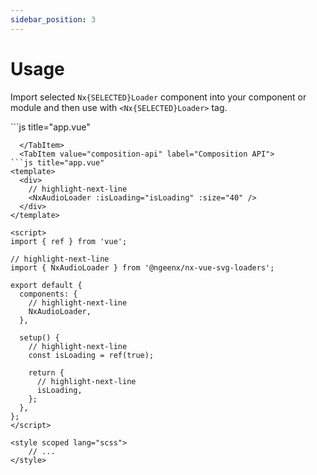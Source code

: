 ```yaml
---
sidebar_position: 3
---
```



# Usage

Import selected `Nx{SELECTED}Loader` component into your component or module and then use with `<Nx{SELECTED}Loader>` tag.

<Tabs>
  <TabItem value="options-api" label="Options API" default>
```js title="app.vue"
<template>
  <div>
    // highlight-next-line
    <NxAudioLoader :isLoading="true" :size="40" />
  </div>
</template>

<script>
// highlight-next-line
import { NxAudioLoader } from '@ngeenx/nx-vue-svg-loaders';

export default {
  components: {
    // highlight-next-line
    NxAudioLoader,
  },

  data() {
    return {
      // highlight-next-line
      isLoading: true,
    };
  },
};
</script>

<style scoped lang="scss">
    // ...
</style>
```
  </TabItem>
  <TabItem value="composition-api" label="Composition API">
```js title="app.vue"
<template>
  <div>
    // highlight-next-line
    <NxAudioLoader :isLoading="isLoading" :size="40" />
  </div>
</template>

<script>
import { ref } from 'vue';

// highlight-next-line
import { NxAudioLoader } from '@ngeenx/nx-vue-svg-loaders';

export default {
  components: {
    // highlight-next-line
    NxAudioLoader,
  },

  setup() {
    // highlight-next-line
    const isLoading = ref(true);

    return {
      // highlight-next-line
      isLoading,
    };
  },
};
</script>

<style scoped lang="scss">
    // ...
</style>
```
  </TabItem>
</Tabs>

